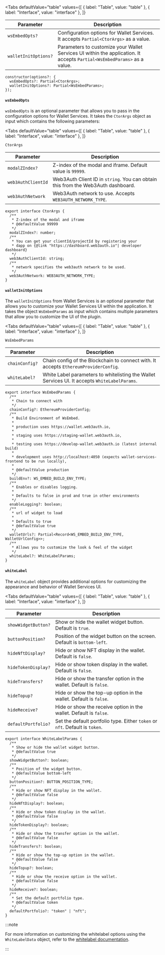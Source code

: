 
<Tabs
  defaultValue="table"
  values={[
    { label: "Table", value: "table" },
    { label: "Interface", value: "interface" },
  ]}
>

<TabItem value="table">

| Parameter            | Description                                                                                                             |
| -------------------- | ----------------------------------------------------------------------------------------------------------------------- |
| `wsEmbedOpts?`       | Configuration options for Wallet Services. It accepts `Partial<CtorArgs>` as a value.                                   |
| `walletInitOptions?` | Parameters to customize your Wallet Services UI within the application. It accepts `Partial<WsEmbedParams>` as a value. |

</TabItem>

<TabItem value="interface">

```tsx
constructor(options?: {
  wsEmbedOpts?: Partial<CtorArgs>;
  walletInitOptions?: Partial<WsEmbedParams>;
});
```

</TabItem>

</Tabs>

#### `wsEmbedOpts`

`wsEmbedOpts` is an optional parameter that allows you to pass in the configuration options for
Wallet Services. It takes the `CtorArgs` object as input which contains the following parameters:

<Tabs
  defaultValue="table"
  values={[
    { label: "Table", value: "table" },
    { label: "Interface", value: "interface" },
  ]}
>

<TabItem value="table">

`CtorArgs`

| Parameter          | Description                                                                      |
| ------------------ | -------------------------------------------------------------------------------- |
| `modalZIndex?`     | Z-index of the modal and iframe. Default value is `99999`.                       |
| `web3AuthClientId` | Web3Auth Client ID in `string`. You can obtain this from the Web3Auth dashboard. |
| `web3AuthNetwork`  | Web3Auth network to use. Accepts `WEB3AUTH_NETWORK_TYPE`.                        |

</TabItem>

<TabItem value="interface">

```tsx
export interface CtorArgs {
  /**
   * Z-index of the modal and iframe
   * @defaultValue 99999
   */
  modalZIndex?: number;
  /**
   * You can get your clientId/projectId by registering your
   * dapp on {@link "https://dashboard.web3auth.io"| developer dashboard}
   */
  web3AuthClientId: string;
  /**
   * network specifies the web3auth network to be used.
   */
  web3AuthNetwork: WEB3AUTH_NETWORK_TYPE;
}
```

</TabItem>

</Tabs>

#### `walletInitOptions`

The `walletInitOptions` from Wallet Services is an optional parameter that allows you to customize
your Wallet Services UI within the application. It takes the object `WsEmbedParams` as input which
contains multiple parameters that allow you to customize the UI of the plugin.

<Tabs
  defaultValue="table"
  values={[
    { label: "Table", value: "table" },
    { label: "Interface", value: "interface" },
  ]}
>

<TabItem value="table">

`WsEmbedParams`

| Parameter      | Description                                                                                   |
| -------------- | --------------------------------------------------------------------------------------------- |
| `chainConfig?` | Chain config of the Blockchain to connect with. It accepts `EthereumProviderConfig`.          |
| `whiteLabel?`  | White Label parameters to whitelisting the Wallet Services UI. It accepts `WhiteLabelParams`. |

</TabItem>

<TabItem value="interface">

```tsx
export interface WsEmbedParams {
  /**
   * Chain to connect with
   */
  chainConfig?: EthereumProviderConfig;
  /**
   * Build Environment of WsEmbed.
   *
   * production uses https://wallet.web3auth.io,
   *
   * staging uses https://staging-wallet.web3auth.io,
   *
   * testing uses https://develop-wallet.web3auth.io (latest internal build)
   *
   * development uses http://localhost:4050 (expects wallet-services-frontend to be run locally),
   *
   * @defaultValue production
   */
  buildEnv?: WS_EMBED_BUILD_ENV_TYPE;
  /**
   * Enables or disables logging.
   *
   * Defaults to false in prod and true in other environments
   */
  enableLogging?: boolean;
  /**
   * url of widget to load
   *
   * Defaults to true
   * @defaultValue true
   */
  walletUrls?: Partial<Record<WS_EMBED_BUILD_ENV_TYPE, WalletUrlConfig>>;
  /**
   * Allows you to customize the look & feel of the widget
   */
  whiteLabel?: WhiteLabelParams;
}
```

</TabItem>

</Tabs>

#### `whiteLabel`

The `whiteLabel` object provides additional options for customizing the appearance and behavior of
Wallet Services UI.

<Tabs
  defaultValue="table"
  values={[
    { label: "Table", value: "table" },
    { label: "Interface", value: "interface" },
  ]}
>

<TabItem value="table">

| Parameter           | Description                                                                  |
| ------------------- | ---------------------------------------------------------------------------- |
| `showWidgetButton?` | Show or hide the wallet widget button. Default is `true`.                    |
| `buttonPosition?`   | Position of the widget button on the screen. Default is `bottom-left`.       |
| `hideNftDisplay?`   | Hide or show NFT display in the wallet. Default is `false`.                  |
| `hideTokenDisplay?` | Hide or show token display in the wallet. Default is `false`.                |
| `hideTransfers?`    | Hide or show the transfer option in the wallet. Default is `false`.          |
| `hideTopup?`        | Hide or show the top-up option in the wallet. Default is `false`.            |
| `hideReceive?`      | Hide or show the receive option in the wallet. Default is `false`.           |
| `defaultPortfolio?` | Set the default portfolio type. Either `token` or `nft`. Default is `token`. |

</TabItem>

<TabItem value="interface">

```tsx
export interface WhiteLabelParams {
  /**
   * Show or hide the wallet widget button.
   * @defaultValue true
   */
  showWidgetButton?: boolean;
  /**
   * Position of the widget button.
   * @defaultValue bottom-left
   */
  buttonPosition?: BUTTON_POSITION_TYPE;
  /**
   * Hide or show NFT display in the wallet.
   * @defaultValue false
   */
  hideNftDisplay?: boolean;
  /**
   * Hide or show token display in the wallet.
   * @defaultValue false
   */
  hideTokenDisplay?: boolean;
  /**
   * Hide or show the transfer option in the wallet.
   * @defaultValue false
   */
  hideTransfers?: boolean;
  /**
   * Hide or show the top-up option in the wallet.
   * @defaultValue false
   */
  hideTopup?: boolean;
  /**
   * Hide or show the receive option in the wallet.
   * @defaultValue false
   */
  hideReceive?: boolean;
  /**
   * Set the default portfolio type.
   * @defaultValue token
   */
  defaultPortfolio?: "token" | "nft";
}
```

</TabItem>

</Tabs>

:::note

For more information on customizing the whitelabel options using the `WhiteLabelData` object, refer
to the [whitelabel documentation](/sdk/pnp/web/modal/whitelabel#whitelabeldata).

:::
